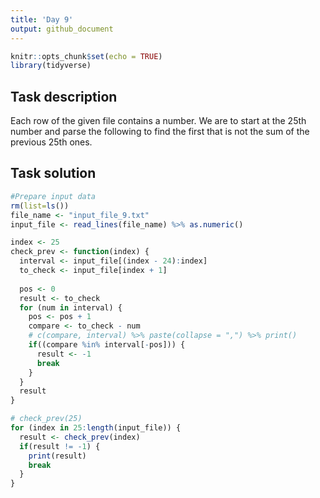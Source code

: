 ```yaml
---
title: 'Day 9'
output: github_document
---
```


```r
knitr::opts_chunk$set(echo = TRUE)
library(tidyverse)
```

## Task description
Each row of the given file contains a number. We are to start at the 25th number and parse the following to find the first that is not the sum of the previous 25th ones. 

## Task solution
```r
#Prepare input data
rm(list=ls())
file_name <- "input_file_9.txt"
input_file <- read_lines(file_name) %>% as.numeric()
```
```r
index <- 25
check_prev <- function(index) {
  interval <- input_file[(index - 24):index]
  to_check <- input_file[index + 1]
  
  pos <- 0
  result <- to_check
  for (num in interval) {
    pos <- pos + 1
    compare <- to_check - num
    # c(compare, interval) %>% paste(collapse = ",") %>% print()
    if((compare %in% interval[-pos])) {
      result <- -1
      break
    }
  }
  result
}

# check_prev(25)
for (index in 25:length(input_file)) {
  result <- check_prev(index)
  if(result != -1) {
    print(result)
    break
  }
}
```



